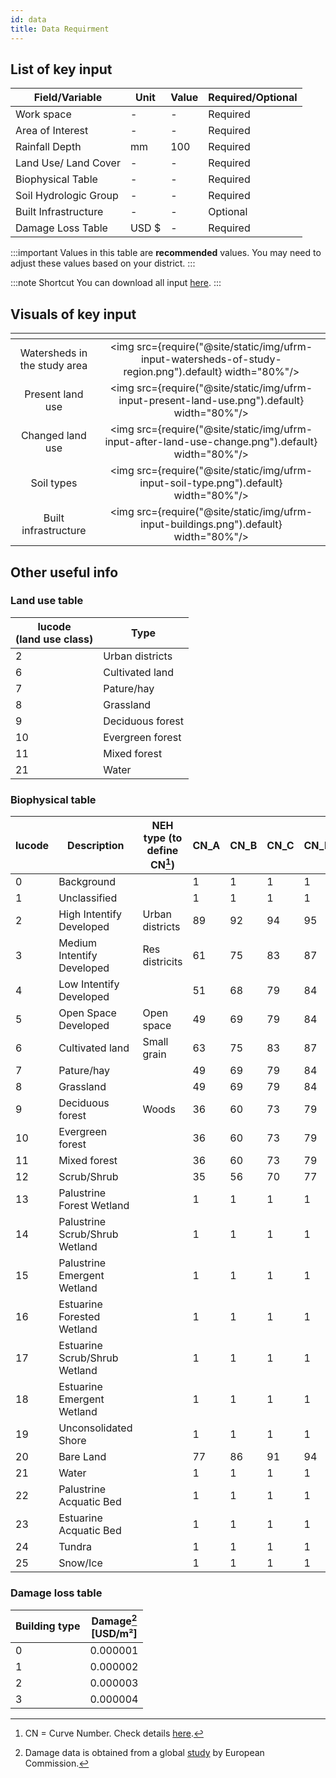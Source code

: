 ```yaml
---
id: data
title: Data Requirment
---
```


## List of key input

| Field/Variable                     | Unit                | Value               | Required/Optional   |
| -----------------------------------| ------------------- |---------------------|---------------------|
| Work space                         | -                   | -                   | Required            |
| Area of Interest                   | -                   | -                   | Required            |
| Rainfall Depth                     | mm                  | 100                 | Required            |
| Land Use/ Land Cover               | -                   | -                   | Required            |
| Biophysical Table                  | -                   | -                   | Required            |
| Soil Hydrologic Group              | -                   | -                   | Required            |
| Built Infrastructure               | -                   | -                   | Optional            |
| Damage Loss Table                  | USD $               | -                   | Required            |

:::important
Values in this table are **recommended** values. You may need to adjust these values based on your district.
:::

:::note Shortcut
You can download all input [here](http://invest-model-input-files.s3-website-ap-southeast-1.amazonaws.com/).
:::

## Visuals of key input  

| <!-- -->                            | <!-- -->            |            
| :---------------------------------: | :-----------------: |
| Watersheds in the study area        |<img src={require("@site/static/img/ufrm-input-watersheds-of-study-region.png").default} width="80%"/> |
| Present land use                    |<img src={require("@site/static/img/ufrm-input-present-land-use.png").default} width="80%"/> |
| Changed land use                    |<img src={require("@site/static/img/ufrm-input-after-land-use-change.png").default} width="80%"/> |
| Soil types                          |<img src={require("@site/static/img/ufrm-input-soil-type.png").default} width="80%"/> |
| Built infrastructure                |<img src={require("@site/static/img/ufrm-input-buildings.png").default} width="80%"/> |  

## Other useful info

### Land use table 

| lucode <br /> (land use class)   | Type             |
| ---------| ---------------- |
| 2        | Urban districts  |
| 6        | Cultivated land  |
| 7        | Pature/hay       |
| 8        | Grassland        |
| 9        | Deciduous forest |
| 10       | Evergreen forest |
| 11       | Mixed forest     |
| 21       | Water            |  


### Biophysical table  

| lucode    | Description                     | NEH type (to define CN[^1])| CN_A    | CN_B    | CN_C     | CN_D    | SW_type | EMC    |
| ----------| ------------------------------- |----------------------------------- | --------- | ------- | -------- | --------| --------|--------| 
| 0         | Background                      |                                    | 1         | 1       | 1        | 1       | 7000    | 0      |
| 1         | Unclassified                    |                                    | 1         | 1       | 1        | 1       | 7000    | 0      |
| 2         | High Intentify Developed        |      Urban districts               | 89        | 92      | 94       | 95      | 8000    | 0.107  |
| 3         | Medium Intentify Developed      |      Res districits                | 61        | 75      | 83       | 87      | 9000    | 0.077  |
| 4         | Low Intentify Developed         |                                    | 51        | 68      | 79       | 84      | 10000   | 0.041  
| 5         | Open Space Developed            |      Open space                    | 49        | 69      | 79       | 84      | 11000   | 0.012  |
| 6         | Cultivated land                 |      Small grain                   | 63        | 75      | 83       | 87      | 5000    | 0      |
| 7         | Pature/hay                      |                                    | 49        | 69      | 79       | 84      | 3000    | 0      |
| 8         | Grassland                       |                                    | 49        | 69      | 79       | 84      | 3000    | 0      |
| 9         | Deciduous forest                |      Woods                         | 36        | 60      | 73       | 79      | 5000    | 0      |
| 10        | Evergreen forest                |                                    | 36        | 60      | 73       | 79      | 5000    | 0      |
| 11        | Mixed forest                    |                                    | 36        | 60      | 73       | 79      | 5000    | 0      |
| 12        | Scrub/Shrub                     |                                    | 35        | 56      | 70       | 77      | 3000    | 0      |
| 13        | Palustrine Forest Wetland       |                                    | 1         | 1       | 1        | 1       | 6000    | 0      |
| 14        | Palustrine Scrub/Shrub Wetland  |                                    | 1         | 1       | 1        | 1       | 6000    | 0      |
| 15        | Palustrine Emergent Wetland     |                                    | 1         | 1       | 1        | 1       | 6000    | 0      |
| 16        | Estuarine Forested Wetland      |                                    | 1         | 1       | 1        | 1       | 6000    | 0      |
| 17        | Estuarine Scrub/Shrub Wetland   |                                    | 1         | 1       | 1        | 1       | 6000    | 0      |
| 18        | Estuarine Emergent Wetland      |                                    | 1         | 1       | 1        | 1       | 6000    | 0      |
| 19        | Unconsolidated Shore            |                                    | 1         | 1       | 1        | 1       | 7000    | 0      |
| 20        | Bare Land                       |                                    | 77        | 86      | 91       | 94      | 7000    | 0      |
| 21        | Water                           |                                    | 1         | 1       | 1        | 1       | 6000    | 0      |
| 22        | Palustrine Acquatic Bed         |                                    | 1         | 1       | 1        | 1       | 6000    | 0      |
| 23        | Estuarine Acquatic Bed          |                                    | 1         | 1       | 1        | 1       | 6000    | 0      |
| 24        | Tundra                          |                                    | 1         | 1       | 1        | 1       | 3000    | 0      |
| 25        | Snow/Ice                        |                                    | 1         | 1       | 1        | 1       | 7000    | 0      |

### Damage loss table 

| Building type     | Damage[^2] <br /> [USD/m²]      |
| ------------------| ---------------- |
| 0                 | 0.000001         |
| 1                 | 0.000002         |
| 2                 | 0.000003         |
| 3                 | 0.000004         |  

[^1]: CN = Curve Number. Check details [here](http://releases.naturalcapitalproject.org/invest-userguide/latest/data_sources.html#cn). 
[^2]: Damage data is obtained from a global [study](https://publications.jrc.ec.europa.eu/repository/bitstream/JRC105688/global_flood_depth-damage_functions__10042017.pdf) by European Commission. 
